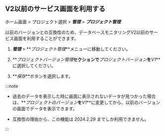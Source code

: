 ## V2以前のサービス画面を利用する

ホーム画面 > プロジェクト選択 > **_管理_** > **_プロジェクト管理_**

<ImgLang img='db-v2-ver-management.png' desc='プロジェクトバージョン管理' />

以前のバージョンとの互換性のため、データベースモニタリングV2以前のサービス画面を利用することができます。 

1.  **_管理_** > **_プロジェクト管理_**メニューに移動してください。

2.  **_プロジェクトバージョン管理_**セクションで**_プロジェクトバージョン_**を**_V1_**に選択してください。 

3.  **_保存_**ボタンを選択します。

:::note

-   過去のデータを表示した時に画面に表示されないデータが見つかった場合は、**_プロジェクトのバージョン_**を**_V1_**に変更してから、以前のバージョンの画面でデータを表示できます。

-   互換性の理由から、この機能は 2024.2.29 までしか利用できません。

:::
